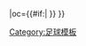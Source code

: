 {{fb team |t=洛辛堡 |tan=洛辛堡足球會 |tc=NOR |abb={{#if:{{{abb|}}}|RBK{{0}}}} |oc={{#if:{{{oc|}}}|{{{oc}}} }} }}<!--
--><noinclude>[[Category:足球模板]]</noinclude>